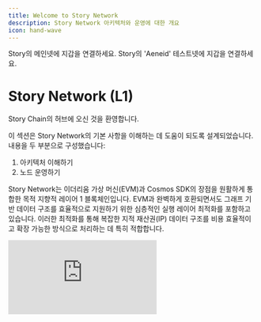 ```yaml
---
title: Welcome to Story Network
description: Story Network 아키텍처와 운영에 대한 개요
icon: hand-wave
---
```


<CardGroup cols={2}>
  <Card title="Add Story Mainnet" href="https://chainid.network/chain/1514/" icon="house">
    Story의 메인넷에 지갑을 연결하세요.
  </Card>

  <Card title="Add Story 'Aeneid' Testnet" href="https://chainid.network/chain/1315/" icon="house">
    Story의 'Aeneid' 테스트넷에 지갑을 연결하세요.
  </Card>
</CardGroup>

# Story Network (L1)

Story Chain의 허브에 오신 것을 환영합니다.

이 섹션은 Story Network의 기본 사항을 이해하는 데 도움이 되도록 설계되었습니다. 내용을 두 부분으로 구성했습니다:

1. 아키텍처 이해하기
2. 노드 운영하기

Story Network는 이더리움 가상 머신(EVM)과 Cosmos SDK의 장점을 원활하게 통합한 목적 지향적 레이어 1 블록체인입니다. EVM과 완벽하게 호환되면서도 그래프 기반 데이터 구조를 효율적으로 지원하기 위한 심층적인 실행 레이어 최적화를 포함하고 있습니다. 이러한 최적화를 통해 복잡한 지적 재산권(IP) 데이터 구조를 비용 효율적이고 확장 가능한 방식으로 처리하는 데 특히 적합합니다.

<Frame>
  <iframe src="https://www.youtube.com/embed/JWd5TCOHfhU" title="YouTube video player" frameborder="0" allow="accelerometer; autoplay; clipboard-write; encrypted-media; gyroscope; picture-in-picture" allowfullscreen className="w-full aspect-video" />
</Frame>

## 주요 기능

* **EVM 호환성**: 이더리움 가상 머신과의 완벽한 호환성
* **최적화된 데이터 구조**: IP 그래프 탐색을 위한 사전 컴파일된 프리미티브
* **빠른 완결성**: 신속한 트랜잭션 완결성을 위한 CometBFT 기반 합의 레이어
* **모듈식 아키텍처**: 이더리움의 Engine-API를 사용한 실행에서 합의 분리

## 문서 섹션

### 시작하기

* [노드 아키텍처](/network/node-architecture)
* [네트워크 정보](/network/network-info)
* [백서](https://www.story.foundation/whitepaper.pdf)

### 노드 운영

* [노드 운영하기](/network/operating-a-node)
  * 전체 노드 설정
  * 아카이브 노드 설정
  * 노드 업그레이드 가이드
  * 릴리스 노트

### 검증

* [검증인 되기](/network/become-a-validator)
  * 검증인 설정
  * 검증인 운영

### 네트워크 경제

* [스테이킹 설계](/network/tokenomics-staking)
  * 토큰 이코노믹스
  * 스테이킹 메커니즘
  * 보상 구조

### 리소스

* [추가 리소스](/network/more/additional-resources)
  * GitHub 저장소
  * SIP 저장소
  * 커뮤니티 포럼
* [문제 해결](/network/more/troubleshooting)
  * 일반적인 문제
  * 문제 해결
  * 모범 사례

## 네트워크 정보

Story Network는 현재 여러 환경에서 사용할 수 있습니다:

* 메인넷 (프로덕션)
* Aeneid (테스트넷)
* 로컬넷 (개발)

자세한 네트워크 정보와 연결 세부 사항은 각 네트워크 문서 섹션을 참조하시기 바랍니다.
